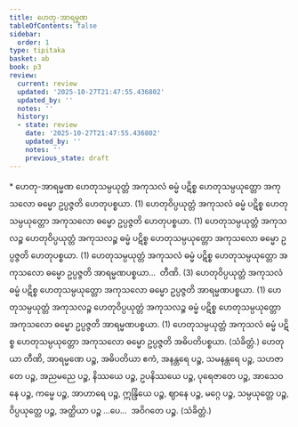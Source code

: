 ```yaml
---
title: ဟေတု-အာရမ္မဏ
tableOfContents: false
sidebar:
  order: 1
type: tipitaka
basket: ab
book: p3
review:
  current: review
  updated: '2025-10-27T21:47:55.436802'
  updated_by: ''
  notes: ''
  history:
  - state: review
    date: '2025-10-27T21:47:55.436802'
    updated_by: ''
    notes: ''
    previous_state: draft
---
```



<ReviewStatus review={frontmatter.review} showDetails={true} />

<HypothesisAnnotation frontmatter={frontmatter} />

<DynamicBreadcrumb />

<Paragraph type="center" book="p3">
* ဟေတု-အာရမ္မဏ
</Paragraph>

<Division number="31" book="p3" e="ch" v="39" p="332">

<Paragraph number="1319" book="p3">
ဟေတုသမ္ပယုတ္တံ အကုသလံ ဓမ္မံ ပဋိစ္စ ဟေတုသမ္ပယုတ္တော အကုသလော ဓမ္မော ဥပ္ပဇ္ဇတိ ဟေတုပစ္စယာ. (1)
</Paragraph>

<Paragraph number="1320" book="p3">
ဟေတုဝိပ္ပယုတ္တံ အကုသလံ ဓမ္မံ ပဋိစ္စ ဟေတုသမ္ပယုတ္တော အကုသလော ဓမ္မော ဥပ္ပဇ္ဇတိ ဟေတုပစ္စယာ. (1)
</Paragraph>

<Paragraph number="1321" book="p3">
ဟေတုသမ္ပယုတ္တံ အကုသလဉ္စ ဟေတုဝိပ္ပယုတ္တံ အကုသလဉ္စ ဓမ္မံ ပဋိစ္စ ဟေတုသမ္ပယုတ္တော အကုသလော ဓမ္မော ဥပ္ပဇ္ဇတိ ဟေတုပစ္စယာ. (1)
</Paragraph>

<Paragraph number="1322" book="p3">
ဟေတုသမ္ပယုတ္တံ အကုသလံ ဓမ္မံ ပဋိစ္စ ဟေတုသမ္ပယုတ္တော အကုသလော ဓမ္မော ဥပ္ပဇ္ဇတိ အာရမ္မဏပစ္စယာ…  တီဏိ. (3)
</Paragraph>

<Paragraph number="1323" book="p3">
ဟေတုဝိပ္ပယုတ္တံ အကုသလံ ဓမ္မံ ပဋိစ္စ ဟေတုသမ္ပယုတ္တော အကုသလော ဓမ္မော ဥပ္ပဇ္ဇတိ အာရမ္မဏပစ္စယာ. (1)
</Paragraph>

<Paragraph number="1324" book="p3">
ဟေတုသမ္ပယုတ္တံ အကုသလဉ္စ ဟေတုဝိပ္ပယုတ္တံ အကုသလဉ္စ ဓမ္မံ ပဋိစ္စ ဟေတုသမ္ပယုတ္တော အကုသလော ဓမ္မော ဥပ္ပဇ္ဇတိ အာရမ္မဏပစ္စယာ. (1)
</Paragraph>

<Paragraph number="1325" book="p3">
ဟေတုသမ္ပယုတ္တံ အကုသလံ ဓမ္မံ ပဋိစ္စ ဟေတုသမ္ပယုတ္တော အကုသလော ဓမ္မော ဥပ္ပဇ္ဇတိ အဓိပတိပစ္စယာ. (သံခိတ္တံ.)
</Paragraph>

</Division>
<Division number="32" book="p3" e="ch" v="39" p="333">

<Paragraph number="1326" book="p3">
ဟေတုယာ တီဏိ, အာရမ္မဏေ ပဉ္စ, အဓိပတိယာ ဧကံ, အနန္တရေ ပဉ္စ, သမနန္တရေ ပဉ္စ, သဟဇာတေ ပဉ္စ, အညမညေ ပဉ္စ, နိဿယေ ပဉ္စ, ဥပနိဿယေ ပဉ္စ, ပုရေဇာတေ ပဉ္စ, အာသေဝနေ ပဉ္စ, ကမ္မေ ပဉ္စ, အာဟာရေ ပဉ္စ, ဣန္ဒြိယေ ပဉ္စ, ဈာနေ ပဉ္စ, မဂ္ဂေ ပဉ္စ, သမ္ပယုတ္တေ ပဉ္စ, ဝိပ္ပယုတ္တေ ပဉ္စ, အတ္ထိယာ ပဉ္စ …ပေ…  အဝိဂတေ ပဉ္စ. (သံခိတ္တံ.)
</Paragraph>
</Division>